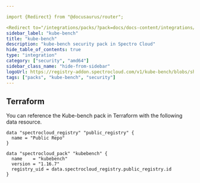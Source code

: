 ```yaml
---

import {Redirect} from "@docusaurus/router";

<Redirect to="/integrations/packs/?pack=docs/docs-content/integrations/kubebench" />
sidebar_label: "kube-bench"
title: "kube-bench"
description: "kube-bench security pack in Spectro Cloud"
hide_table_of_contents: true
type: "integration"
category: ["security", "amd64"]
sidebar_class_name: "hide-from-sidebar"
logoUrl: https://registry-addon.spectrocloud.com/v1/kube-bench/blobs/sha256:28c233e5ad884d5356a183c37f323263eb4acca860c28b326ecd99094b500c31?type=image.webp
tags: ["packs", "kube-bench", "security"]
---
```



<Redirect to="/integrations/packs/?pack=docs/docs-content/integrations/kubebench" />

## Terraform

You can reference the Kube-bench pack in Terraform with the following data resource.

```hcl
data "spectrocloud_registry" "public_registry" {
  name = "Public Repo"
}

data "spectrocloud_pack" "kubebench" {
  name    = "kubebench"
  version = "1.16.7"
  registry_uid = data.spectrocloud_registry.public_registry.id
}
```

